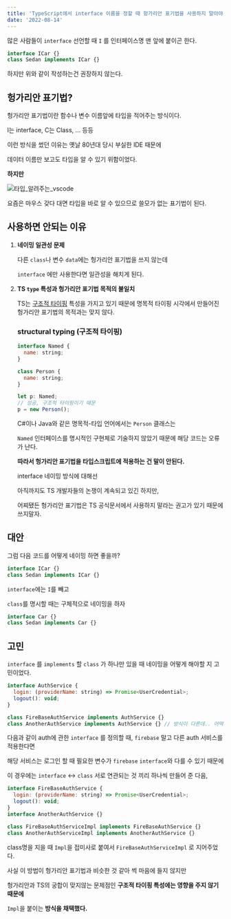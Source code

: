 ```yaml
---
title: 'TypeScript에서 interface 이름을 정할 때 헝가리안 표기법을 사용하지 말아야 할 이유 + 대안'
date: '2022-08-14'
---
```


많은 사람들이 `interface` 선언할 때 `I` 를 인터페이스명 맨 앞에 붙이곤 한다.

```js
interface ICar {}
class Sedan implements ICar {}
```

하지만 위와 같이 작성하는건 권장하지 않는다.

## 헝가리안 표기법?

헝가리안 표기법이란 함수나 변수 이름앞에 타입을 적어주는 방식이다.

I는 interface, C는 Class, … 등등

이런 방식을 썼던 이유는 옛날 80년대 당시 부실한 IDE 때문에

데이터 이름만 보고도 타입을 알 수 있기 위함이었다.

**하지만**

![타입_알려주는_vscode](/posts/타입_알려주는_vscode.jpg)

요즘은 마우스 갖다 대면 타입을 바로 알 수 있으므로 쓸모가 없는 표기법이 된다.

## 사용하면 안되는 이유

1. **네이밍 일관성 문제**

   다른 `class`나 변수 `data`에는 헝가리안 표기법을 쓰지 않는데

   `interface` 에만 사용한다면 일관성을 해치게 된다.

2. **TS `type` 특성과 헝가리안 표기법 목적의 불일치**

   TS는 [구조적 타이핑](https://www.typescriptlang.org/ko/docs/handbook/typescript-in-5-minutes-func.html#%EA%B5%AC%EC%A1%B0%EC%A0%81%EC%9D%B8-%ED%83%80%EC%9D%B4%ED%95%91-structural-typing) 특성을 가지고 있기 때문에 명목적 타이핑 시각에서 만들어진 헝가리안 표기법의 목적과는 맞지 않다.

   ### structural typing (구조적 타이핑)

   ```js
   interface Named {
     name: string;
   }

   class Person {
     name: string;
   }

   let p: Named;
   // 성공, 구조적 타이핑이기 때문
   p = new Person();
   ```

   C#이나 Java와 같은 명목적-타입 언어에서는 `Person` 클래스는

   `Named` 인터페이스를 명시적인 구현체로 기술하지 않았기 때문에 해당 코드는 오류가 난다.

   **따라서 헝가리안 표기법을 타입스크립트에 적용하는 건 말이 안된다.**

   interface 네이밍 방식에 대해선

   아직까지도 TS 개발자들의 논쟁이 계속되고 있긴 하지만,

   어찌됐든 헝가리안 표기법은 TS 공식문서에서 사용하지 말라는 권고가 있기 때문에 쓰지말자.

## 대안

그럼 다음 코드를 어떻게 네이밍 하면 좋을까?

```js
interface ICar {}
class Sedan implements ICar {}
```

`interface`에는 `I`를 빼고

`class`를 명시할 때는 구체적으로 네이밍을 하자

```js
interface Car {}
class Sedan implements Car {}
```

## 고민

`interface` 를 `implements` 할 `class` 가 하나만 있을 때 네이밍을 어떻게 해야할 지 고민이었다.

```js
interface AuthService {
  login: (providerName: string) => Promise<UserCredential>;
  logout(): void;
}

class FireBaseAuthService implements AuthService {}
class AnotherAuthService implements AuthService {} // 방식이 다른데.. 어떡하지
```

다음과 같이 auth에 관한 `interface` 를 정의할 때, `firebase` 말고 다른 auth 서비스를 적용한다면

해당 서비스는 로그인 할 때 필요한 변수가 `firebase` `interface`와 다를 수 있기 때문에

이 경우에는 `interface` ↔ `class` 서로 연관되는 것 끼리 하나씩 만들어 준 다음,

```js
interface FireBaseAuthService {
  login: (providerName: string) => Promise<UserCredential>;
  logout(): void;
}
interface AnotherAuthService {}

class FireBaseAuthServiceImpl implements FireBaseAuthService {}
class AnotherAuthServiceImpl implements AnotherAuthService {}
```

class명을 지을 때 `Impl`을 접미사로 붙여서 `FireBaseAuthServiceImpl` 로 지어주었다.

사실 이 방법이 헝가리안 표기법과 비슷한 것 같아 썩 마음에 들지 않지만

헝가리안과 TS의 궁합이 맞지않는 문제점인 **구조적 타이핑 특성에는 영향을 주지 않기 때문에**

`Impl`을 붙이는 **방식을 채택했다.**
